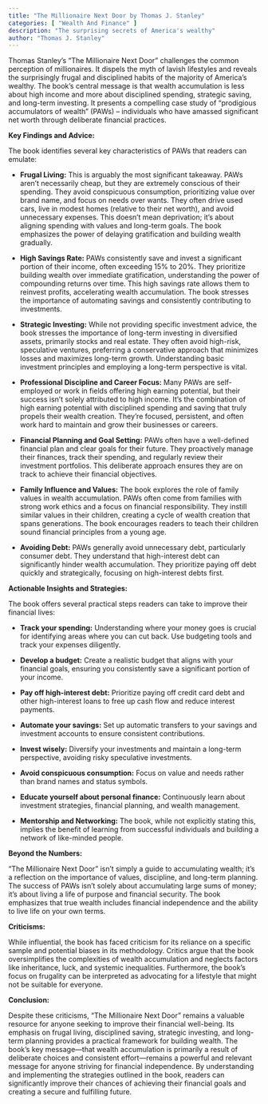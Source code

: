 ```yaml
---
title: "The Millionaire Next Door by Thomas J. Stanley"
categories: [ "Wealth And Finance" ]
description: "The surprising secrets of America's wealthy"
author: "Thomas J. Stanley"
---
```

Thomas Stanley's "The Millionaire Next Door" challenges the common perception of millionaires.  It dispels the myth of lavish lifestyles and reveals the surprisingly frugal and disciplined habits of the majority of America's wealthy.  The book's central message is that wealth accumulation is less about high income and more about disciplined spending, strategic saving, and long-term investing.  It presents a compelling case study of "prodigious accumulators of wealth" (PAWs) – individuals who have amassed significant net worth through deliberate financial practices.

**Key Findings and Advice:**

The book identifies several key characteristics of PAWs that readers can emulate:

* **Frugal Living:** This is arguably the most significant takeaway. PAWs aren't necessarily cheap, but they are extremely conscious of their spending.  They avoid conspicuous consumption, prioritizing value over brand name, and focus on needs over wants.  They often drive used cars, live in modest homes (relative to their net worth), and avoid unnecessary expenses. This doesn't mean deprivation; it's about aligning spending with values and long-term goals.  The book emphasizes the power of delaying gratification and building wealth gradually.

* **High Savings Rate:**  PAWs consistently save and invest a significant portion of their income, often exceeding 15% to 20%. They prioritize building wealth over immediate gratification, understanding the power of compounding returns over time.  This high savings rate allows them to reinvest profits, accelerating wealth accumulation.  The book stresses the importance of automating savings and consistently contributing to investments.

* **Strategic Investing:** While not providing specific investment advice, the book stresses the importance of long-term investing in diversified assets, primarily stocks and real estate. They often avoid high-risk, speculative ventures, preferring a conservative approach that minimizes losses and maximizes long-term growth.  Understanding basic investment principles and employing a long-term perspective is vital.

* **Professional Discipline and Career Focus:**  Many PAWs are self-employed or work in fields offering high earning potential, but their success isn't solely attributed to high income.  It's the combination of high earning potential with disciplined spending and saving that truly propels their wealth creation. They're focused, persistent, and often work hard to maintain and grow their businesses or careers.

* **Financial Planning and Goal Setting:**  PAWs often have a well-defined financial plan and clear goals for their future.  They proactively manage their finances, track their spending, and regularly review their investment portfolios.  This deliberate approach ensures they are on track to achieve their financial objectives.

* **Family Influence and Values:**  The book explores the role of family values in wealth accumulation.  PAWs often come from families with strong work ethics and a focus on financial responsibility.  They instill similar values in their children, creating a cycle of wealth creation that spans generations.  The book encourages readers to teach their children sound financial principles from a young age.

* **Avoiding Debt:** PAWs generally avoid unnecessary debt, particularly consumer debt. They understand that high-interest debt can significantly hinder wealth accumulation. They prioritize paying off debt quickly and strategically, focusing on high-interest debts first.

**Actionable Insights and Strategies:**

The book offers several practical steps readers can take to improve their financial lives:

* **Track your spending:**  Understanding where your money goes is crucial for identifying areas where you can cut back. Use budgeting tools and track your expenses diligently.

* **Develop a budget:** Create a realistic budget that aligns with your financial goals, ensuring you consistently save a significant portion of your income.

* **Pay off high-interest debt:**  Prioritize paying off credit card debt and other high-interest loans to free up cash flow and reduce interest payments.

* **Automate your savings:** Set up automatic transfers to your savings and investment accounts to ensure consistent contributions.

* **Invest wisely:** Diversify your investments and maintain a long-term perspective, avoiding risky speculative investments.

* **Avoid conspicuous consumption:**  Focus on value and needs rather than brand names and status symbols.

* **Educate yourself about personal finance:**  Continuously learn about investment strategies, financial planning, and wealth management.

* **Mentorship and Networking:** The book, while not explicitly stating this, implies the benefit of learning from successful individuals and building a network of like-minded people.


**Beyond the Numbers:**

"The Millionaire Next Door" isn't simply a guide to accumulating wealth; it's a reflection on the importance of values, discipline, and long-term planning.  The success of PAWs isn't solely about accumulating large sums of money; it's about living a life of purpose and financial security.  The book emphasizes that true wealth includes financial independence and the ability to live life on your own terms.

**Criticisms:**

While influential, the book has faced criticism for its reliance on a specific sample and potential biases in its methodology.  Critics argue that the book oversimplifies the complexities of wealth accumulation and neglects factors like inheritance, luck, and systemic inequalities.  Furthermore, the book's focus on frugality can be interpreted as advocating for a lifestyle that might not be suitable for everyone.

**Conclusion:**

Despite these criticisms, "The Millionaire Next Door" remains a valuable resource for anyone seeking to improve their financial well-being. Its emphasis on frugal living, disciplined saving, strategic investing, and long-term planning provides a practical framework for building wealth.  The book's key message—that wealth accumulation is primarily a result of deliberate choices and consistent effort—remains a powerful and relevant message for anyone striving for financial independence.  By understanding and implementing the strategies outlined in the book, readers can significantly improve their chances of achieving their financial goals and creating a secure and fulfilling future.

